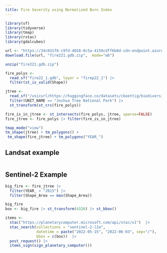 ```yaml
---
title: Fire Severity using Normalized Burn Index
---
```


```r
library(sf)
library(tidyverse)
library(tmap)
library(rstac)
library(gdalcubes)
```


```r

url <- "https://34c031f8-c9fd-4018-8c5a-4159cdff6b0d-cdn-endpoint.azureedge.net/-/media/calfire-website/what-we-do/fire-resource-assessment-program---frap/gis-data/april-2023/fire221gdb.zip?rev=9e3e1e5e61e242d5b2994d666d72a91a&hash=F424990CD64BB7C4CF01C6CE211C0A59"
download.file(url, "fire221.gdb.zip",  mode="wb")

unzip("fire221.gdb.zip")
```

```r
fire_polys <- 
  read_sf("fire22_1.gdb", layer = "firep22_1") |> 
  filter(st_is_valid(Shape))
```

```r
jtree <- 
  read_sf("/vsicurl/https://huggingface.co/datasets/cboettig/biodiversity/resolve/main/data/NPS.gdb") |> 
  filter(UNIT_NAME == "Joshua Tree National Park") |> 
  st_transform(st_crs(fire_polys))
```

```r
fire_is_in_jtree <- st_intersects(fire_polys, jtree, sparse=FALSE)
fire_jtree <- fire_polys |> filter(fire_is_in_jtree)
```



```r
tmap_mode("view")
tm_shape(jtree) + tm_polygons() + 
 tm_shape(fire_jtree) + tm_polygons("YEAR_")
```



## Landsat example


```r


```

## Sentinel-2 Example

```r
big_fire <- fire_jtree |> 
  filter(YEAR_ > "2015") |> 
  filter(Shape_Area == max(Shape_Area)) 

big_fire
box <- big_fire |> st_transform(4326) |> st_bbox()
```



```r
items <-  
  stac("https://planetarycomputer.microsoft.com/api/stac/v1")  |>
  stac_search(collections = "sentinel-2-l2a",
              datetime = paste("2022-05-15", "2022-06-03", sep="/"),
              bbox = c(box))  |>
  post_request() |>
  items_sign(sign_planetary_computer())

```

